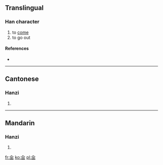 ==Translingual==

===Han character===
{{Han char|rn=11|rad=入|as=05|sn=7|four=|canj=人山山 (OUU)}}

# to [[come]]
# to go out

====References====
* {{Han ref|kx=0126.120|hdz=10129.040|uh=34B4|ud=13492}}

----

==Cantonese==

===Hanzi===
{{yue-hanzi|jyut=|y=gwaat1}}

# {{defn|Cantonese|sort=入05}}

----

==Mandarin==

===Hanzi===
{{cmn-hanzi|pin=[[gǔ]] ([[gu3]])|wg=ku<sup>3</sup>}}

# {{defn|Mandarin|sort=入05}}

[[fr:㒴]]
[[ko:㒴]]
[[pl:㒴]]